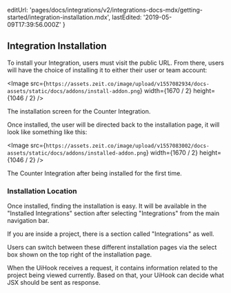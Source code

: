 
  editUrl:
    'pages/docs/integrations/v2/integrations-docs-mdx/getting-started/integration-installation.mdx',
  lastEdited: '2019-05-09T17:39:56.000Z'
}

## Integration Installation

To install your Integration, users must visit the public URL. From there, users will have the choice of installing it to either their user or team account:

<Image
  src={`https://assets.zeit.co/image/upload/v1557082934/docs-assets/static/docs/addons/install-addon.png`}
  width={1670 / 2}
  height={1046 / 2}
/>
<Caption>The installation screen for the Counter Integration.</Caption>

Once installed, the user will be directed back to the installation page, it will look like something like this:

<Image
  src={`https://assets.zeit.co/image/upload/v1557083002/docs-assets/static/docs/addons/installed-addon.png`}
  width={1670 / 2}
  height={1046 / 2}
/>
<Caption>The Counter Integration after being installed for the first time.</Caption>

### Installation Location

Once installed, finding the installation is easy. It will be available in the "Installed Integrations" section after selecting "Integrations" from the main navigation bar.

If you are inside a project, there is a section called "Integrations" as well.

Users can switch between these different installation pages via the select box shown on the top right of the installation page.

<Note>
  When the UiHook receives a request, it contains information related to the
  project being viewed currently. Based on that, your UiHook can decide what JSX
  should be sent as response.
</Note>
